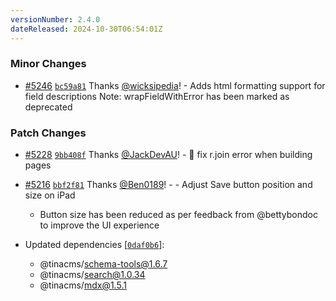 ```yaml
---
versionNumber: 2.4.0
dateReleased: 2024-10-30T06:54:01Z
---
```


### Minor Changes

-   [#5246](https://github.com/tinacms/tinacms/pull/5246) [`bc59a81`](https://github.com/tinacms/tinacms/commit/bc59a819e1e68e48de027c4fac72551ca109185d) Thanks [@wicksipedia](https://github.com/wicksipedia)! - Adds html formatting support for field descriptions
    Note: wrapFieldWithError has been marked as deprecated

### Patch Changes

-   [#5228](https://github.com/tinacms/tinacms/pull/5228) [`9bb408f`](https://github.com/tinacms/tinacms/commit/9bb408f1c45ecb1fd8e39faac652c4b342f74967) Thanks [@JackDevAU](https://github.com/JackDevAU)! - 🐛 fix r.join error when building pages

-   [#5216](https://github.com/tinacms/tinacms/pull/5216) [`bbf2f81`](https://github.com/tinacms/tinacms/commit/bbf2f81143eb400faf8aa4dff33b8a58fa5059c8) Thanks [@Ben0189](https://github.com/Ben0189)! - - Adjust Save button position and size on iPad
    -   Button size has been reduced as per feedback from @bettybondoc to improve the UI experience

-   Updated dependencies \[[`0daf0b6`](https://github.com/tinacms/tinacms/commit/0daf0b687b36614a1fdf904b1d5125e4c63e81a9)]:
    -   @tinacms/schema-tools@1.6.7
    -   @tinacms/search@1.0.34
    -   @tinacms/mdx@1.5.1

